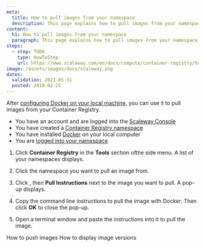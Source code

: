 ```yaml
---
meta:
  title: How to pull images from your namespace
  description: This page explains how to pull images from your namespace
content:
  h1: How to pull images from your namespace
  paragraph: This page explains how to pull images from your namespace
steps:
  - step: TODO
    type: HowToStep
    url: https://www.scaleway.com/en/docs/compute/container-registry/how-to/pull-images/
image: /assets/images/docs/scaleway.png
dates:
  validation: 2021-05-31
  posted: 2019-02-25
---
```


After [configuring Docker on your local machine](/compute/container-registry/how-to/connect-docker-cli), you can use it to pull images from your Container Registry.

<Message type="requirement">

- You have an account and are logged into the [Scaleway Console](https://console.scaleway.com) 
- You have created a [Container Registry namespace](/compute/container-registry/how-to/create-namespace)
- You have installed [Docker](https://www.docker.com/) on your local computer
- You are [logged into your namespace](/compute/container-registry/how-to/connect-docker-cli)

</Message>

1. Click **Container Registry** in the **Tools** section ofthe side menu. A list of your namespaces displays.

2. Click the namespace you want to pull an image from.

3. Click <Icon name="more" />, then **Pull Instructions** next to the image you want to pull. A pop-up displays.
    <Lightbox src="scaleway-registry_pull_instructions.png" />

3. Copy the command line instructions to pull the image with Docker. Then click **OK** to close the pop-up.
    <Lightbox src="scaleway-registry_pull_instructions_popup.png" />

4. Open a terminal window and paste the instructions into it to pull the image.

<Navigation title="See Also">
  <PreviousButton to="/compute/container-registry/how-to/push-images/">How to push images</PreviousButton>
  <NextButton to="/compute/container-registry/how-to/display-image-versions/">How to display image versions</NextButton>
</Navigation>

